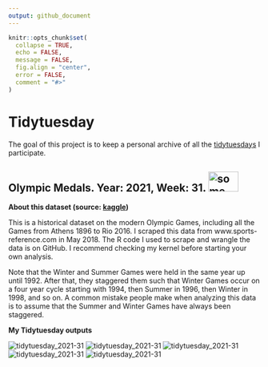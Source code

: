 ```yaml
---
output: github_document
---
```


<!-- README.md is generated from README.Rmd. Please edit that file -->

```r
knitr::opts_chunk$set(
  collapse = TRUE,
  echo = FALSE,
  message = FALSE,
  fig.align = "center",
  error = FALSE,
  comment = "#>"
)
```

# Tidytuesday

<!-- badges: start -->
<!-- badges: end -->

The goal of this project is to keep a personal archive of all the [tidytuesdays](https://github.com/rfordatascience/tidytuesday) I participate.



## Olympic Medals. Year: 2021, Week: 31. <img src="fig/Olympic_rings.svg" alt="some text" width=60 height=40>

**About this dataset (source: [kaggle](https://www.kaggle.com/heesoo37/120-years-of-olympic-history-athletes-and-results))**

This is a historical dataset on the modern Olympic Games, including all the Games from Athens 1896 to Rio 2016. I scraped this data from www.sports-reference.com in May 2018. The R code I used to scrape and wrangle the data is on GitHub. I recommend checking my kernel before starting your own analysis.

Note that the Winter and Summer Games were held in the same year up until 1992. After that, they staggered them such that Winter Games occur on a four year cycle starting with 1994, then Summer in 1996, then Winter in 1998, and so on. A common mistake people make when analyzing this data is to assume that the Summer and Winter Games have always been staggered.


**My Tidytuesday outputs**


![tidytuesday_2021-31](tidytuesday/2021-31/fig/Brazil_tidytuesday_2021-07-27.png)
![tidytuesday_2021-31](tidytuesday/2021-31/fig/Canada_tidytuesday_2021-07-27.png)
![tidytuesday_2021-31](tidytuesday/2021-31/fig/China_tidytuesday_2021-07-27.png)
![tidytuesday_2021-31](tidytuesday/2021-31/fig/USA_tidytuesday_2021-07-27.png)
![tidytuesday_2021-31](tidytuesday/2021-31/fig/Comp_tidytuesday_2021-07-27.png)




